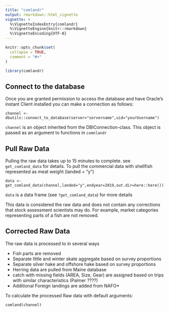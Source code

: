 ```yaml
---
title: "comlandr"
output: rmarkdown::html_vignette
vignette: >
  %\VignetteIndexEntry{comlandr}
  %\VignetteEngine{knitr::rmarkdown}
  %\VignetteEncoding{UTF-8}
---
```


```r
knitr::opts_chunk$set(
  collapse = TRUE,
  comment = "#>"
)
```

```r
library(comlandr)
```

## Connect to the database

Once you are granted permission to access the database and have Oracle's instant Client installed you can make a connection as follows:

```channel <- dbutils::connect_to_database(server="servername",uid="yourUsername")```

`channel` is an object inherited from the DBIConnection-class. This object is passed as an argument to functions in `comnlandr`

## Pull Raw Data

Pulling the raw data takes up to 15 minutes to complete. see `get_comland_data` for details. To pull the commercial data with shellfish represented as meat weight (landed = "y")

```
data <- get_comland_data(channel,landed="y",endyear=2019,out.dir=here::here())
```

`data` is a data frame (see `?get_comland_data`) for more details

This data is considered the raw data and does not contain any corrections that stock assessment scientists may do. For example,  market categories representing parts of a fish are not removed.

## Corrected Raw Data

The raw data is processed to in several ways

* Fish parts are removed
* Separate little and winter skate aggregate based on survey proportions
* Separate silver hake and offshore hake based on survey proportions
* Herring data are pulled from Maine database
* catch with missing fields (AREA, Size, Gear) are assigned based on trips with similar characteristics (Palmer ????)
* Additional Foreign landings are added from NAFO*

To calculate the processed Raw data with default arguments:

``` comland(channel) ```



